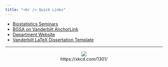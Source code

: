 ```yaml
---
title: "<br /> Quick Links"
---
```




- [Biostatistics Seminars](https://biostat.app.vumc.org/wiki/Main/WednesdaySeminarSeries)
- [BGSA on Vanderbilt AnchorLink](https://anchorlink.vanderbilt.edu/organization/biostatistics)
- [Department Website](https://www.vanderbilt.edu/biostatistics-graduate/)
- [Vanderbilt LaTeX Dissertation Template](https://github.com/hootener/LaTeX-Vanderbilt-Dissertation-Format)

----

<center><img src="https://imgs.xkcd.com/comics/file_extensions.png"><br />
https://xkcd.com/1301/
</center>